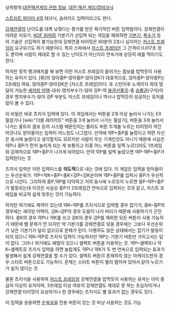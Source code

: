 상위항목:[[대전액션게임 관련 정보]], [[대전 액션 게임/잡테크닉]]


[[스트리트 파이터 4]]의 테크닉, 슬라이드 입력이라고도 한다. 

[[강제연결]]의 난이도를 대폭 낮췄다는 평가를 받은 획기적인 버튼 입력법이다. 강제연결이 어려운 이유가, [[KOF XI]]처럼 기본기가 선입력 되는 게임을 제외하면 [[기본기]], [[특수기]] 등의 기술은 선입력이 불가능한데 강제연결 타이밍은 60분의 2초나 심지어는 [[저스트 프레임]]이 요구되기도 하기 때문이다. 특히 스파에서 [[저스트 프레임]]은 그 간격이  0.017초 정도 뿐이며 사람이 제대로 할 수 있는 난이도가 아닌지라 연속기에 상당히 애를 먹이기도 한다. 

하지만 정작 랭크매치를 해 보면 이런 저스트 프레임이 들어가는 콤보를 밥먹듯이 사용하는 유저가 있다. [류]의 앉아중P-앉아중P-앉아강K가 대표적으로, 앉아중P-앉아중P는 2프레임 여유, 앉아중P-앉아강K은 [저스트 프레임]이다. 또 스턴이후 노게이지 최대 뎀딜이 가능한 [[세이빙 어택]]-대쉬-명치부수기-앉아 강P-약 [[용권선풍각]]-중 [[승룡권]](구석)의 경우 명치부수기-앉아 강P 부분도 저스트 프레임이나 역시나 밥먹듯이 성공하는 유저를 많이 볼 수 있다.

이 비밀은 바로 츠지식 입력에 있다. 이 게임에서는 버튼을 2개 이상 눌러서 나가는 EX필살기나 [wiki:"더블 래리어트" 버튼을 3개 눌러서 나가는 필살기], 버튼을 3개 눌러서 나가는 울트라 콤보 등의 시스템 때문인지는 몰라도 버튼 두개를 누르는 타이밍이 약간 어긋나도 받아들이는 입력이 어느정도 너그럽다. 만약에 약P+중P를 눌렀다고 하면 자신은 동시에 눌렀다고 생각할지도 모르지만 사람이 무슨 기계인것도 아니기 때문에 사실은 약P나 중P가 먼저 눌리게 되는 게 보통이고 이중 어느 버튼을 일찍 누르더라도 1프레임 뒤 강제적으로 약P+중P가 나가게 되어있다. 만약 약P를 일찍 눌렀으면 약P-약P+중P가 입력된다는 것

츠지식 입력은 이런 입력미스를 '''의도적'''으로 내는 것에 있다. 이 게임은 입력을 받아들이는 우선순위가. 약P<약K<중P<중K<강P<강K순이며 약P+중P를 입력시 중P가 우선적으로 나간다. 그리하여 중P,약P를 다닥하고 거의 동시에 누르듯이 누르면 중P-약P+중P가 발동되는데 이것은 사실상 중P가 2프레임간 연속으로 입력되는 것과 같고, 저스트 프레임을 비교적 쉽게 맞추는 것이 가능하다.

하지만 여기에도 제약이 있는데 약K~약P를 츠지식으로 입력할 경우 잡기가, 중K~중P의 경우에는 세이빙 어택이, 강K~강P의 경우 도발이 나가 버리기 때문에 사용하기가 곤란하다. 중K의 경우 약P나 약K를 쓰고 강K의 경우 강P를 제외한 모든 버튼이 사용 가능하기 때문에 별 문제가 안 되지만 약 기본기를 강제연결로 넣을 경우에는 그보다 우선순위가 낮은 기본기가 달리 없으므로 문제가 된다. 다행히도 앉은 상태에서는 잡기가 발동이 되지 않으니 약K~약P로 츠지식 입력이 가능하지만 약P는 기본기 버튼만 가지고서는 답이 없다. 그러나 여기에도 해법이 있으니 셀렉트 버튼을 이용하는 것. 약P~셀렉트나 약K~셀렉트로 츠지식 입력을 하면 놀랍게도 약P나 약K가 두 번 연속으로 입력되는 효과가 발생해서 쉽게 강제연결을 할 수가 있다. 셀렉트 버튼이 존재하지 않는 아케이드판의 경우 스타트 버튼으로도 가능하다. 문제는 스타트 버튼이 멀리 떨어져 있어서 같이 누르기가 쉽지 않다는 것.

물론 츠지식을 사용하여 [[저스트 프레임]]의 강제연결을 밥먹듯이 사용하는 유저는 이미 중급자 이상의 유저이며, 3프레임 이상 여유의 강제연결도 제대로 못 하는 초심자이거나 강제연결 타이밍이 요상하거나 한 경우에는 츠지식도 별 효과가 없는 경우도 있다.

이 입력을 응용하면 [[순옥살]]을 전용 버튼이 있는 것 마냥 사용하는 것도 가능


